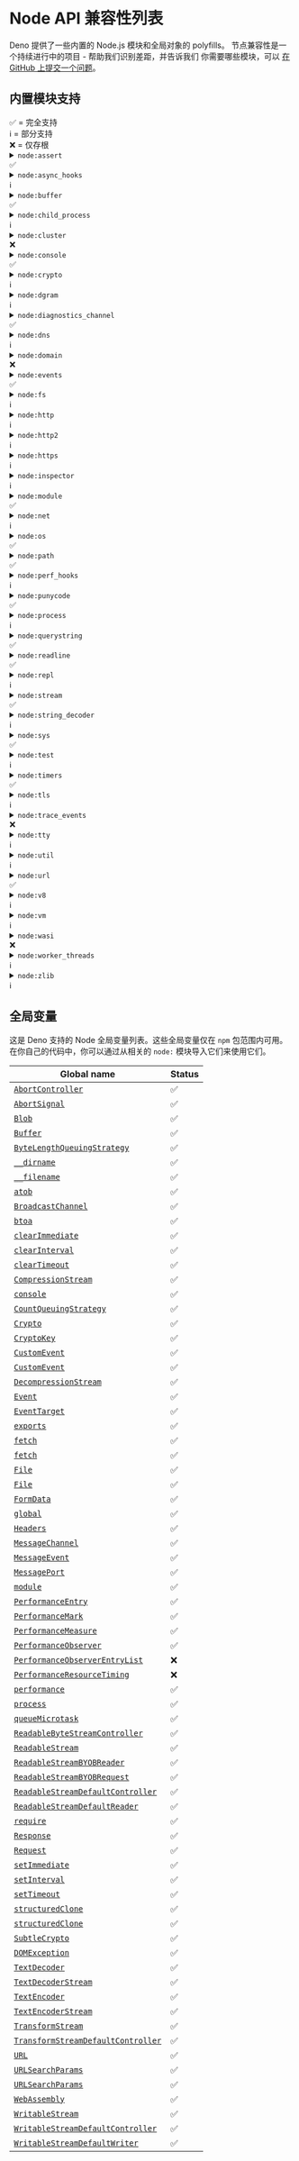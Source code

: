 # Node API 兼容性列表

Deno 提供了一些内置的 Node.js 模块和全局对象的 polyfills。
节点兼容性是一个持续进行中的项目 - 帮助我们识别差距，并告诉我们
你需要哪些模块，可以
[在 GitHub 上提交一个问题](https://github.com/denoland/deno)。

## 内置模块支持

<div style={{
  display: "flex",
  flexDirection: "row",
  gap: "10px",
  flexWrap: "wrap",
  marginBottom: "10px"
}}>
  <div>✅ = 完全支持</div>
  <div>ℹ️ = 部分支持</div>
  <div>❌ = 仅存根</div>
</div>

<details>
  <summary>
    <code>node:assert</code>
    <div style={{ float: "right" }}>
      <span>✅</span>
    </div>
  </summary>
  <p>
    Fully supported.
  </p>
  <p>
    <a href="https://nodejs.org/api/assert.html">Node.js docs</a>
  </p>
</details>

<details>
  <summary>
    <code>node:async_hooks</code>
    <div style={{ float: "right" }}>
      <span>ℹ️</span>
    </div>
  </summary>
  <p>
    <code>AsyncLocalStorage</code> is supported. <code>AsyncResource</code>,{" "}
    <code>executionAsyncId</code>, and <code>createHook</code> are
    non-functional stubs.
  </p>
  <p>
    <a href="https://nodejs.org/api/async_hooks.html">Node.js docs</a>
  </p>
</details>

<details>
  <summary>
    <code>node:buffer</code>
    <div style={{ float: "right" }}>
      <span>✅</span>
    </div>
  </summary>
  <p>
    Fully supported.
  </p>
  <p>
    <a href="https://nodejs.org/api/buffer.html">Node.js docs</a>
  </p>
</details>

<details>
  <summary>
    <code>node:child_process</code>
    <div style={{ float: "right" }}>
      <span>ℹ️</span>
    </div>
  </summary>
  <p>
    The <code>ipc</code> and <code>overlapped</code> stdio options are missing.
    Passing file descriptors by an integer value is missing.
  </p>
  <p>
    <a href="https://nodejs.org/api/child_process.html">Node.js docs</a>
  </p>
</details>

<details>
  <summary>
    <code>node:cluster</code>
    <div style={{ float: "right" }}>
      <span>❌</span>
    </div>
  </summary>
  <p>All exports are non-functional stubs.</p>
  <p>
    <a href="https://nodejs.org/api/cluster.html">Node.js docs</a>
  </p>
</details>

<details>
  <summary>
    <code>node:console</code>
    <div style={{ float: "right" }}>
      <span>✅</span>
    </div>
  </summary>
  <p>
    Fully supported.
  </p>
  <p>
    <a href="https://nodejs.org/api/console.html">Node.js docs</a>
  </p>
</details>

<details>
  <summary>
    <code>node:crypto</code>
    <div style={{ float: "right" }}>
      <span>ℹ️</span>
    </div>
  </summary>
  <p>
    Missing <code>Certificate</code> class,{" "}
    <code>crypto.Cipheriv.prototype.setAutoPadding</code>,{" "}
    <code>crypto.Decipheriv.prototype.setAutoPadding</code>,{" "}
    <code>crypto.getCipherInfo</code>, <code>crypto.publicDecrypt</code>,{" "}
    <code>crypto.ECDH.prototype.convertKey</code>,{" "}
    <code>crypto.diffieHellman</code>, <code>x448</code> option for{" "}
    <code>generateKeyPair</code>, <code>crypto.KeyObject</code>,{" "}
    <code>safe</code>, <code>add</code> and <code>rem</code> options for{" "}
    <code>generatePrime</code>, <code>crypto.Sign.prototype.sign</code> and{" "}
    <code>crypto.Verify.prototype.verify</code> with non <code>BinaryLike</code>{" "}
    input, <code>crypto.secureHeapUsed</code>, <code>crypto.setEngine</code>,
    legacy methods of <code>crypto.X509Certificate</code>.
  </p>
  <p>
    <a href="https://nodejs.org/api/crypto.html">Node.js docs</a>
  </p>
</details>

<details>
  <summary>
    <code>node:dgram</code>
    <div style={{ float: "right" }}>
      <span>ℹ️</span>
    </div>
  </summary>
  <p>
    Some <code>dgram.Socket</code> instance methods are non-functional stubs:
    <ul>
        <li><code>addMembership</code></li>
        <li><code>addSourceSpecificMembership</code></li>
        <li><code>dropMembership</code></li>
        <li><code>dropSourceSpecificMembership</code></li>
        <li><code>setBroadcast</code></li>
        <li><code>setMulticastInterface</code></li>
        <li><code>setMulticastLoopback</code></li>
        <li><code>setMulticastTtl</code></li>
        <li><code>setTtl</code></li>
        <li><code>ref</code></li>
        <li><code>unref</code></li>
    </ul>
  </p>
  <p>
    <a href="https://nodejs.org/api/dgram.html">Node.js docs</a>
  </p>
</details>

<details>
  <summary>
    <code>node:diagnostics_channel</code>
    <div style={{ float: "right" }}>
      <span>✅</span>
    </div>
  </summary>
  <p>
    Fully supported.
  </p>
  <p>
    <a href="https://nodejs.org/api/diagnostics_channel.html">Node.js docs</a>
  </p>
</details>

<details>
  <summary>
    <code>node:dns</code>
    <div style={{ float: "right" }}>
      <span>ℹ️</span>
    </div>
  </summary>
  <p>
    Missing <code>dns.resolve*</code> with <code>ttl</code> option.
  </p>
  <p>
    <a href="https://nodejs.org/api/dns.html">Node.js docs</a>
  </p>
</details>

<details>
  <summary>
    <code>node:domain</code>
    <div style={{ float: "right" }}>
      <span>❌</span>
    </div>
  </summary>
  <p>All exports are non-functional stubs.</p>
  <p>
    <a href="https://nodejs.org/api/domain.html">Node.js docs</a>
  </p>
</details>

<details>
  <summary>
    <code>node:events</code>
    <div style={{ float: "right" }}>
      <span>✅</span>
    </div>
  </summary>
  <p>
    Fully supported.
  </p>
  <p>
    <a href="https://nodejs.org/api/events.html">Node.js docs</a>
  </p>
</details>

<details>
  <summary>
    <code>node:fs</code>
    <div style={{ float: "right" }}>
      <span>ℹ️</span>
    </div>
  </summary>
  <h5>
    <code>node:fs</code>
  </h5>
  <p>
    Missing <code>utf16le</code>, <code>latin1</code> and <code>ucs2</code>{" "}
    encoding for <code>fs.writeFile</code> and <code>fs.writeFileSync</code>.
    Missing <code>Dirent.isBlockDevice</code>,{" "}
    <code>Dirent.isCharacterDevice</code>, <code>Dirent.isFIFO</code>,{" "}
    <code>Dirent.isSocket</code>, <code>FSWatcher.ref</code>,{" "}
    <code>FSWatcher.unref</code>.
  </p>
  <h5>
    <code>node:fs/promises</code>
  </h5>
  <p>
    Missing <code>lchmod</code>, <code>lchown</code>, <code>lutimes</code>.
  </p>
  <p>
    <a href="https://nodejs.org/api/fs.html">Node.js docs</a>
  </p>
</details>

<details>
  <summary>
    <code>node:http</code>
    <div style={{ float: "right" }}>
      <span>ℹ️</span>
    </div>
  </summary>
  <p>
    <code>createConnection</code> option is currently not supported.
  </p>
  <p>
    <a href="https://nodejs.org/api/http.html">Node.js docs</a>
  </p>
</details>

<details>
  <summary>
    <code>node:http2</code>
    <div style={{ float: "right" }}>
      <span>ℹ️</span>
    </div>
  </summary>
  <p>
    Partially supported, major work in progress to enable <code>grpc-js</code>.
  </p>
  <p>
    <a href="https://nodejs.org/api/http2.html">Node.js docs</a>
  </p>
</details>

<details>
  <summary>
    <code>node:https</code>
    <div style={{ float: "right" }}>
      <span>ℹ️</span>
    </div>
  </summary>
  <p>
    Missing <code>https.Server.opts.cert</code> and{" "}
    <code>https.Server.opts.key</code> array type.
  </p>
  <p>
    <a href="https://nodejs.org/api/https.html">Node.js docs</a>
  </p>
</details>

<details>
  <summary>
    <code>node:inspector</code>
    <div style={{ float: "right" }}>
      <span>ℹ️</span>
    </div>
  </summary>
  <p>
    <code>console</code> is supported. Other APIs are stubs and will throw an
    error. Due to security implications the Deno team does not plan to polyfill
    these APIs.
  </p>
  <p>
    <a href="https://nodejs.org/api/inspector.html">Node.js docs</a>
  </p>
</details>

<details>
  <summary>
    <code>node:module</code>
    <div style={{ float: "right" }}>
      <span>✅</span>
    </div>
  </summary>
  <p>
    Fully supported.
  </p>
  <p>
    <a href="https://nodejs.org/api/module.html">Node.js docs</a>
  </p>
</details>

<details>
  <summary>
    <code>node:net</code>
    <div style={{ float: "right" }}>
      <span>ℹ️</span>
    </div>
  </summary>
  <p>
    Missing <code>net.Socket.prototype.constructor</code> with <code>fd</code>{" "}
    option.
  </p>
  <p>
    <a href="https://nodejs.org/api/net.html">Node.js docs</a>
  </p>
</details>

<details>
  <summary>
    <code>node:os</code>
    <div style={{ float: "right" }}>
      <span>✅</span>
    </div>
  </summary>
  <p>
    Fully supported.
  </p>
  <p>
    <a href="https://nodejs.org/api/os.html">Node.js docs</a>
  </p>
</details>

<details>
  <summary>
    <code>node:path</code>
    <div style={{ float: "right" }}>
      <span>✅</span>
    </div>
  </summary>
  <p>
    Fully supported.
  </p>
  <p>
    <a href="https://nodejs.org/api/path.html">Node.js docs</a>
  </p>
</details>

<details>
  <summary>
    <code>node:perf_hooks</code>
    <div style={{ float: "right" }}>
      <span>ℹ️</span>
    </div>
  </summary>
  <p>
    Missing <code>perf_hooks.eventLoopUtilization</code>,{" "}
    <code>perf_hooks.timerify</code>,{" "}
    <code>perf_hooks.monitorEventLoopDelay</code>.
  </p>
  <p>
    <a href="https://nodejs.org/api/perf_hooks.html">Node.js docs</a>
  </p>
</details>

<details>
  <summary>
    <code>node:punycode</code>
    <div style={{ float: "right" }}>
      <span>✅</span>
    </div>
  </summary>
  <p>
    Fully supported.
  </p>
  <p>
    <a href="https://nodejs.org/api/punycode.html">Node.js docs</a>
  </p>
</details>

<details>
  <summary>
    <code>node:process</code>
    <div style={{ float: "right" }}>
      <span>ℹ️</span>
    </div>
  </summary>
  <p>
    Missing <code>disconnect</code>, <code>message</code>,{" "}
    <code>multipleResolves</code>, <code>rejectionHandled</code> and{" "}
    <code>worker</code> events.
  </p>
  <p>
    <a href="https://nodejs.org/api/process.html">Node.js docs</a>
  </p>
</details>

<details>
  <summary>
    <code>node:querystring</code>
    <div style={{ float: "right" }}>
      <span>✅</span>
    </div>
  </summary>
  <p>
    Fully supported.
  </p>
  <p>
    <a href="https://nodejs.org/api/querystring.html">Node.js docs</a>
  </p>
</details>

<details>
  <summary>
    <code>node:readline</code>
    <div style={{ float: "right" }}>
      <span>✅</span>
    </div>
  </summary>
  <p>
    Fully supported.
  </p>
  <p>
    <a href="https://nodejs.org/api/readline.html">Node.js docs</a>
  </p>
</details>

<details>
  <summary>
    <code>node:repl</code>
    <div style={{ float: "right" }}>
      <span>ℹ️</span>
    </div>
  </summary>
  <p>
    <code>builtinModules</code> and <code>_builtinLibs</code> are supported.
    Missing <code>REPLServer.prototype.constructor</code> and{" "}
    <code>start()</code>.
  </p>
  <p>
    <a href="https://nodejs.org/api/repl.html">Node.js docs</a>
  </p>
</details>

<details>
  <summary>
    <code>node:stream</code>
    <div style={{ float: "right" }}>
      <span>✅</span>
    </div>
  </summary>
  <p>
    Fully supported.
  </p>
  <p>
    <a href="https://nodejs.org/api/stream.html">Node.js docs</a>
  </p>
</details>

<details>
  <summary>
    <code>node:string_decoder</code>
    <div style={{ float: "right" }}>
      <span>ℹ️</span>
    </div>
  </summary>
  <p>
    Missing decoding of <code>ascii</code>, <code>latin1</code> and{" "}
    <code>utf16le</code> decoding options.
  </p>
  <p>
    <a href="https://nodejs.org/api/string_decoder.html">Node.js docs</a>
  </p>
</details>

<details>
  <summary>
    <code>node:sys</code>
    <div style={{ float: "right" }}>
      <span>✅</span>
    </div>
  </summary>
  <p>
    Fully supported.
  </p>
  <p>
    <a href="https://nodejs.org/api/util.html">Node.js docs</a>
  </p>
</details>

<details>
  <summary>
    <code>node:test</code>
    <div style={{ float: "right" }}>
      <span>ℹ️</span>
    </div>
  </summary>
  <p>
    Currently only <code>test</code> API is supported.
  </p>
  <p>
    <a href="https://nodejs.org/api/test.html">Node.js docs</a>
  </p>
</details>

<details>
  <summary>
    <code>node:timers</code>
    <div style={{ float: "right" }}>
      <span>✅</span>
    </div>
  </summary>
  <p>
    Fully supported.
  </p>
  <p>
    <a href="https://nodejs.org/api/timers.html">Node.js docs</a>
  </p>
</details>

<details>
  <summary>
    <code>node:tls</code>
    <div style={{ float: "right" }}>
      <span>ℹ️</span>
    </div>
  </summary>
  <p>
    Missing <code>createSecurePair</code>.
  </p>
  <p>
    <a href="https://nodejs.org/api/tls.html">Node.js docs</a>
  </p>
</details>

<details>
  <summary>
    <code>node:trace_events</code>
    <div style={{ float: "right" }}>
      <span>❌</span>
    </div>
  </summary>
  <p>All exports are non-functional stubs.</p>
  <p>
    <a href="https://nodejs.org/api/tracing.html">Node.js docs</a>
  </p>
</details>

<details>
  <summary>
    <code>node:tty</code>
    <div style={{ float: "right" }}>
      <span>ℹ️</span>
    </div>
  </summary>
  <p>
    Missing <code>ReadStream</code> and <code>WriteStream</code> implementation.
  </p>
  <p>
    <a href="https://nodejs.org/api/tty.html">Node.js docs</a>
  </p>
</details>

<details>
  <summary>
    <code>node:util</code>
    <div style={{ float: "right" }}>
      <span>ℹ️</span>
    </div>
  </summary>
  <p>
    Missing <code>aborted</code>, <code>transferableAbortSignal</code>, <code>transferableAbortController</code>, <code>MIMEParams</code>, <code>MIMEType</code>, <code>getSystemErrorMap</code>, and <code>debug</code>.
  </p>
  <p>
    <a href="https://nodejs.org/api/util.html">Node.js docs</a>
  </p>
</details>

<details>
  <summary>
    <code>node:url</code>
    <div style={{ float: "right" }}>
      <span>✅</span>
    </div>
  </summary>
  <p>
    Fully supported.
  </p>
  <p>
    <a href="https://nodejs.org/api/url.html">Node.js docs</a>
  </p>
</details>

<details>
  <summary>
    <code>node:v8</code>
    <div style={{ float: "right" }}>
      <span>ℹ️</span>
    </div>
  </summary>
  <p>
    <code>cachedDataVersionTag</code> and <code>getHeapStatistics</code> are
    supported. <code>setFlagsFromStrings</code> is a noop. Other APIs are not
    supported and will throw and error. The other APIs <em>could</em> be
    polyfilled, but due inherent lack of format stability between the V8
    versions, the Deno team is considering requiring a special flag to use them.
  </p>
  <p>
    <a href="https://nodejs.org/api/v8.html">Node.js docs</a>
  </p>
</details>

<details>
  <summary>
    <code>node:vm</code>
    <div style={{ float: "right" }}>
      <span>ℹ️</span>
    </div>
  </summary>
  <p>
    <code>runInThisContext</code> is supported. Other APIs are not polyfilled
    and will throw and error.
  </p>
  <p>
    <a href="https://nodejs.org/api/vm.html">Node.js docs</a>
  </p>
</details>

<details>
  <summary>
    <code>node:wasi</code>
    <div style={{ float: "right" }}>
      <span>❌</span>
    </div>
  </summary>
  <p>All exports are non-functional stubs.</p>
  <p>
    <a href="https://nodejs.org/api/wasi.html">Node.js docs</a>
  </p>
</details>

<details>
  <summary>
    <code>node:worker_threads</code>
    <div style={{ float: "right" }}>
      <span>ℹ️</span>
    </div>
  </summary>
  <p>
    Missing <code>parentPort.emit</code>,{" "}
    <code>parentPort.removeAllListeners</code>,{" "}
    <code>markAsUntransferable</code>, <code>moveMessagePortToContext</code>,{" "}
    <code>receiveMessageOnPort</code>,{" "}
    <code>Worker.prototype.getHeapSnapshot</code>.
  </p>
  <p>
    <a href="https://nodejs.org/api/worker_threads.html">Node.js docs</a>
  </p>
</details>

<details>
  <summary>
    <code>node:zlib</code>
    <div style={{ float: "right" }}>
      <span>ℹ️</span>
    </div>
  </summary>
  <p>
    Missing <code>Options.prototype.constructor</code>,{" "}
    <code>BrotliOptions.prototype.constructor</code>,{" "}
    <code>BrotliDecompress.prototype.constructor</code>,{" "}
    <code>ZlibBase.prototype.constructor</code>.
  </p>
  <p>
    <a href="https://nodejs.org/api/zlib.html">Node.js docs</a>
  </p>
</details>

## 全局变量

这是 Deno 支持的 Node 全局变量列表。这些全局变量仅在 `npm` 包范围内可用。在你自己的代码中，你可以通过从相关的 `node:` 模块导入它们来使用它们。

| Global name                                                                                                      | Status |
| ---------------------------------------------------------------------------------------------------------------- | ------ |
| [`AbortController`](https://nodejs.org/api/globals.html#class-abortcontroller)                                   | ✅     |
| [`AbortSignal`](https://nodejs.org/api/globals.html#class-abortsignal)                                           | ✅     |
| [`Blob`](https://nodejs.org/api/globals.html#class-blob)                                                         | ✅     |
| [`Buffer`](https://nodejs.org/api/globals.html#class-buffer)                                                     | ✅     |
| [`ByteLengthQueuingStrategy`](https://nodejs.org/api/globals.html#class-bytelengthqueuingstrategy)               | ✅     |
| [`__dirname`](https://nodejs.org/api/globals.html#__dirname)                                                     | ✅     |
| [`__filename`](https://nodejs.org/api/globals.html#__filename)                                                   | ✅     |
| [`atob`](https://nodejs.org/api/globals.html#atobdata)                                                           | ✅     |
| [`BroadcastChannel`](https://nodejs.org/api/globals.html#broadcastchannel)                                       | ✅     |
| [`btoa`](https://nodejs.org/api/globals.html#btoadata)                                                           | ✅     |
| [`clearImmediate`](https://nodejs.org/api/globals.html#clearimmediateimmediateobject)                            | ✅     |
| [`clearInterval`](https://nodejs.org/api/globals.html#clearintervalintervalobject)                               | ✅     |
| [`clearTimeout`](https://nodejs.org/api/globals.html#cleartimeouttimeoutobject)                                  | ✅     |
| [`CompressionStream`](https://nodejs.org/api/globals.html#class-compressionstream)                               | ✅     |
| [`console`](https://nodejs.org/api/globals.html#console)                                                         | ✅     |
| [`CountQueuingStrategy`](https://nodejs.org/api/globals.html#class-countqueuingstrategy)                         | ✅     |
| [`Crypto`](https://nodejs.org/api/globals.html#crypto)                                                           | ✅     |
| [`CryptoKey`](https://nodejs.org/api/globals.html#cryptokey)                                                     | ✅     |
| [`CustomEvent`](https://nodejs.org/api/globals.html#customevent)                                                 | ✅     |
| [`CustomEvent`](https://nodejs.org/api/globals.html#customevent)                                                 | ✅     |
| [`DecompressionStream`](https://nodejs.org/api/globals.html#class-decompressionstream)                           | ✅     |
| [`Event`](https://nodejs.org/api/globals.html#event)                                                             | ✅     |
| [`EventTarget`](https://nodejs.org/api/globals.html#eventtarget)                                                 | ✅     |
| [`exports`](https://nodejs.org/api/globals.html#exports)                                                         | ✅     |
| [`fetch`](https://nodejs.org/api/globals.html#fetch)                                                             | ✅     |
| [`fetch`](https://nodejs.org/api/globals.html#fetch)                                                             | ✅     |
| [`File`](https://nodejs.org/api/globals.html#class-file)                                                         | ✅     |
| [`File`](https://nodejs.org/api/globals.html#class-file)                                                         | ✅     |
| [`FormData`](https://nodejs.org/api/globals.html#class-formdata)                                                 | ✅     |
| [`global`](https://nodejs.org/api/globals.html#global)                                                           | ✅     |
| [`Headers`](https://nodejs.org/api/globals.html#class-headers)                                                   | ✅     |
| [`MessageChannel`](https://nodejs.org/api/globals.html#messagechannel)                                           | ✅     |
| [`MessageEvent`](https://nodejs.org/api/globals.html#messageevent)                                               | ✅     |
| [`MessagePort`](https://nodejs.org/api/globals.html#messageport)                                                 | ✅     |
| [`module`](https://nodejs.org/api/globals.html#module)                                                           | ✅     |
| [`PerformanceEntry`](https://nodejs.org/api/globals.html#performanceentry)                                       | ✅     |
| [`PerformanceMark`](https://nodejs.org/api/globals.html#performancemark)                                         | ✅     |
| [`PerformanceMeasure`](https://nodejs.org/api/globals.html#performancemeasure)                                   | ✅     |
| [`PerformanceObserver`](https://nodejs.org/api/globals.html#performanceobserver)                                 | ✅     |
| [`PerformanceObserverEntryList`](https://nodejs.org/api/globals.html#performanceobserverentrylist)               | ❌     |
| [`PerformanceResourceTiming`](https://nodejs.org/api/globals.html#performanceresourcetiming)                     | ❌     |
| [`performance`](https://nodejs.org/api/globals.html#performance)                                                 | ✅     |
| [`process`](https://nodejs.org/api/globals.html#process)                                                         | ✅     |
| [`queueMicrotask`](https://nodejs.org/api/globals.html#queuemicrotaskcallback)                                   | ✅     |
| [`ReadableByteStreamController`](https://nodejs.org/api/globals.html#class-readablebytestreamcontroller)         | ✅     |
| [`ReadableStream`](https://nodejs.org/api/globals.html#class-readablestream)                                     | ✅     |
| [`ReadableStreamBYOBReader`](https://nodejs.org/api/globals.html#class-readablestreambyobreader)                 | ✅     |
| [`ReadableStreamBYOBRequest`](https://nodejs.org/api/globals.html#class-readablestreambyobrequest)               | ✅     |
| [`ReadableStreamDefaultController`](https://nodejs.org/api/globals.html#class-readablestreamdefaultcontroller)   | ✅     |
| [`ReadableStreamDefaultReader`](https://nodejs.org/api/globals.html#class-readablestreamdefaultreader)           | ✅     |
| [`require`](https://nodejs.org/api/globals.html#require)                                                         | ✅     |
| [`Response`](https://nodejs.org/api/globals.html#response)                                                       | ✅     |
| [`Request`](https://nodejs.org/api/globals.html#request)                                                         | ✅     |
| [`setImmediate`](https://nodejs.org/api/globals.html#setimmediatecallback-args)                                  | ✅     |
| [`setInterval`](https://nodejs.org/api/globals.html#setintervalcallback-delay-args)                              | ✅     |
| [`setTimeout`](https://nodejs.org/api/globals.html#settimeoutcallback-delay-args)                                | ✅     |
| [`structuredClone`](https://nodejs.org/api/globals.html#structuredclonevalue-options)                            | ✅     |
| [`structuredClone`](https://nodejs.org/api/globals.html#structuredclonevalue-options)                            | ✅     |
| [`SubtleCrypto`](https://nodejs.org/api/globals.html#subtlecrypto)                                               | ✅     |
| [`DOMException`](https://nodejs.org/api/globals.html#domexception)                                               | ✅     |
| [`TextDecoder`](https://nodejs.org/api/globals.html#textdecoder)                                                 | ✅     |
| [`TextDecoderStream`](https://nodejs.org/api/globals.html#class-textdecoderstream)                               | ✅     |
| [`TextEncoder`](https://nodejs.org/api/globals.html#textencoder)                                                 | ✅     |
| [`TextEncoderStream`](https://nodejs.org/api/globals.html#class-textencoderstream)                               | ✅     |
| [`TransformStream`](https://nodejs.org/api/globals.html#class-transformstream)                                   | ✅     |
| [`TransformStreamDefaultController`](https://nodejs.org/api/globals.html#class-transformstreamdefaultcontroller) | ✅     |
| [`URL`](https://nodejs.org/api/globals.html#url)                                                                 | ✅     |
| [`URLSearchParams`](https://nodejs.org/api/globals.html#urlsearchparams)                                         | ✅     |
| [`URLSearchParams`](https://nodejs.org/api/globals.html#urlsearchparams)                                         | ✅     |
| [`WebAssembly`](https://nodejs.org/api/globals.html#webassembly)                                                 | ✅     |
| [`WritableStream`](https://nodejs.org/api/globals.html#class-writablestream)                                     | ✅     |
| [`WritableStreamDefaultController`](https://nodejs.org/api/globals.html#class-writablestreamdefaultcontroller)   | ✅     |
| [`WritableStreamDefaultWriter`](https://nodejs.org/api/globals.html#class-writablestreamdefaultwriter)           | ✅     |

